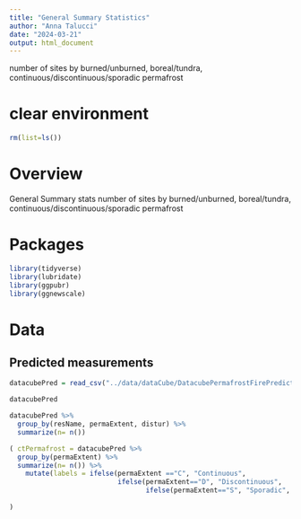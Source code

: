 ```yaml
---
title: "General Summary Statistics"
author: "Anna Talucci"
date: "2024-03-21"
output: html_document
---
```

number of sites by burned/unburned, boreal/tundra, continuous/discontinuous/sporadic permafrost


# clear environment
```r
rm(list=ls())
```

# Overview
General Summary stats number of sites by burned/unburned, boreal/tundra, continuous/discontinuous/sporadic permafrost



# Packages

```r
library(tidyverse)
library(lubridate)
library(ggpubr)
library(ggnewscale)
```


# Data

## Predicted measurements
```r
datacubePred = read_csv("../data/dataCube/DatacubePermafrostFirePredicted.csv")
```

```r
datacubePred
```

```r
datacubePred %>% 
  group_by(resName, permaExtent, distur) %>%
  summarize(n= n())
```

```r
( ctPermafrost = datacubePred %>% 
  group_by(permaExtent) %>%
  summarize(n= n()) %>%
    mutate(labels = ifelse(permaExtent =="C", "Continuous",
                           ifelse(permaExtent=="D", "Discontinuous",
                                  ifelse(permaExtent=="S", "Sporadic", "NA")))) 
  
)
```




